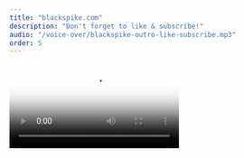 ```yaml
---
title: "blackspike.com"
description: "Don't forget to like & subscribe!"
audio: "/voice-over/blackspike-outro-like-subscribe.mp3"
order: 5
---
```



<video
  class="absolute right-0 top-0 w-[962px] h-[542px] z-10 !animate-none !opacity-100"
  autoplay playsinline poster="/videos/blackspike-like-and-subscribe.optim.avif">
  <source src="/videos/blackspike-like-and-subscribe.mp4" type="video/mp4" />
</video>

<QrCode />